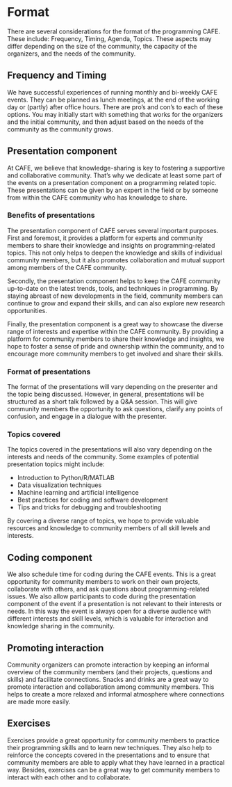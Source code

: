 # Format {.unnumbered}

There are several considerations for the format of the programming CAFE. These include: Frequency, Timing, Agenda, Topics. These aspects may differ depending on the size of the community, the capacity of the organizers, and the needs of the community.

## Frequency and Timing 

We have successful experiences of running monthly and bi-weekly CAFE events. They can be planned as lunch meetings, at the end of the working day or (partly) after office hours. There are pro's and con's to each of these options. You may initially start with something that works for the organizers and the initial community, and then adjust based on the needs of the community as the community grows.

## Presentation component 

At CAFE, we believe that knowledge-sharing is key to fostering a supportive and collaborative community. That's why we dedicate at least some part of the events on a presentation component on a programming related topic. These presentations can be given by an expert in the field or by someone from within the CAFE community who has knowledge to share.

### Benefits of presentations

The presentation component of CAFE serves several important purposes. First and foremost, it provides a platform for experts and community members to share their knowledge and insights on programming-related topics. This not only helps to deepen the knowledge and skills of individual community members, but it also promotes collaboration and mutual support among members of the CAFE community.

Secondly, the presentation component helps to keep the CAFE community up-to-date on the latest trends, tools, and techniques in programming. By staying abreast of new developments in the field, community members can continue to grow and expand their skills, and can also explore new research opportunities.

Finally, the presentation component is a great way to showcase the diverse range of interests and expertise within the CAFE community. By providing a platform for community members to share their knowledge and insights, we hope to foster a sense of pride and ownership within the community, and to encourage more community members to get involved and share their skills.

### Format of presentations

The format of the presentations will vary depending on the presenter and the topic being discussed. However, in general, presentations will be structured as a short talk followed by a Q&A session. This will give community members the opportunity to ask questions, clarify any points of confusion, and engage in a dialogue with the presenter.

### Topics covered

The topics covered in the presentations will also vary depending on the interests and needs of the community. Some examples of potential presentation topics might include:

- Introduction to Python/R/MATLAB
- Data visualization techniques
- Machine learning and artificial intelligence
- Best practices for coding and software development
- Tips and tricks for debugging and troubleshooting

By covering a diverse range of topics, we hope to provide valuable resources and knowledge to community members of all skill levels and interests.

## Coding component

We also schedule time for coding during the CAFE events. This is a great opportunity for community members to work on their own projects, collaborate with others, and ask questions about programming-related issues. We also allow participants to code during the presentation component of the event if a presentation is not relevant to their interests or needs. In this way the event is always open for a diverse audience with different interests and skill levels, which is valuable for interaction and knowledge sharing in the community.

## Promoting interaction 

Community organizers can promote interaction by keeping an informal overview of the community members (and their projects, questions and skills) and facilitate connections. Snacks and drinks are a great way to promote interaction and collaboration among community members. This helps to create a more relaxed and informal atmosphere where connections are made more easily.

## Exercises

Exercises provide a great opportunity for community members to practice their programming skills and to learn new techniques. They also help to reinforce the concepts covered in the presentations and to ensure that community members are able to apply what they have learned in a practical way. Besides, exercises can be a great way to get community members to interact with each other and to collaborate. 